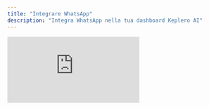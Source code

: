 ```yaml
---
title: "Integrare WhatsApp"
description: "Integra WhatsApp nella tua dashboard Keplero AI"
---
```


<iframe
  className="w-full aspect-video rounded-xl"
  src="https://www.youtube.com/embed/fn78khCREDY?si=x0qiEyiDbTO7kKfW"
  title="YouTube video player"
  frameBorder="0"
  allow="accelerometer; autoplay; clipboard-write; encrypted-media; gyroscope; picture-in-picture"
  allowFullScreen
></iframe>